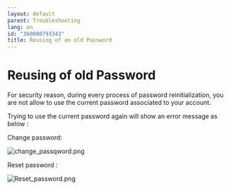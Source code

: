 ```yaml
---
layout: default
parent: Troubleshooting
lang: en
id: "360000793343"
title: Reusing of an old Password
---
```

Reusing of old Password
=======================

For security reason, during every process of password reinitialization, you are not allow to use the current password associated to your account.

Trying to use the current password again will show an error message as below :

Change password:

![change_passqword.png](@assets/attachments/change_passqword.png)

Reset password :

![Reset_password.png](@assets/attachments/Reset_password.png)


